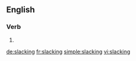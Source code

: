 ==English==

===Verb===
{{head|en|present participle}}

# {{present participle of|slack|lang=en}}

[[de:slacking]]
[[fr:slacking]]
[[simple:slacking]]
[[vi:slacking]]